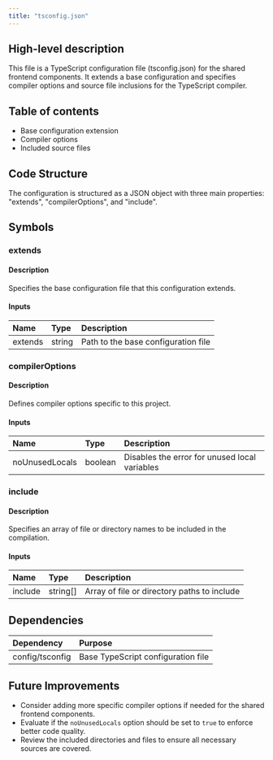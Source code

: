 ```yaml
---
title: "tsconfig.json"
---
```


## High-level description
This file is a TypeScript configuration file (tsconfig.json) for the shared frontend components. It extends a base configuration and specifies compiler options and source file inclusions for the TypeScript compiler.

## Table of contents
- Base configuration extension
- Compiler options
- Included source files

## Code Structure
The configuration is structured as a JSON object with three main properties: "extends", "compilerOptions", and "include".

## Symbols

### extends
#### Description
Specifies the base configuration file that this configuration extends.

#### Inputs
| Name | Type | Description |
|:-----|:-----|:------------|
| extends | string | Path to the base configuration file |

### compilerOptions
#### Description
Defines compiler options specific to this project.

#### Inputs
| Name | Type | Description |
|:-----|:-----|:------------|
| noUnusedLocals | boolean | Disables the error for unused local variables |

### include
#### Description
Specifies an array of file or directory names to be included in the compilation.

#### Inputs
| Name | Type | Description |
|:-----|:-----|:------------|
| include | string[] | Array of file or directory paths to include |

## Dependencies
| Dependency | Purpose |
|:-----------|:--------|
| config/tsconfig | Base TypeScript configuration file |

## Future Improvements
- Consider adding more specific compiler options if needed for the shared frontend components.
- Evaluate if the `noUnusedLocals` option should be set to `true` to enforce better code quality.
- Review the included directories and files to ensure all necessary sources are covered.
